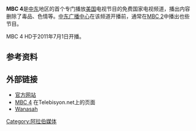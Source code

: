 {{Infobox TV channel
|name             = MBC 4
|logofile         = <!-- Mbc4-logo.gif -- image does not exist -->
|logosize         = 200px
|logocaption      = 
|logo2            = 
|launch           = 2005年3月16日
|closed date      = 
|picture format   = [[1080i|1080i]] [[HDTV|HDTV]] - 加密<br>[[576i|576i]] [[SDTV|SDTV]] - 免费
|share            = 
|share as of      = 
|share source     = 
|network          = [[中东广播中心|中东广播中心]]
|owner            = [[MBC集团|MBC集团]]、[[Trans7|Trans7]]
|slogan           = 
|broadcast area   = [[阿拉伯世界|阿拉伯世界]]
|headquarters     = [[多哈|多哈]]
|phone            = +971 (0)4 391 9999
|fax              = +971 (0)4 391 8455 / 6683
|email     
|sister names     
|timeshift names  = 
|web              
|terr serv 1      = 多哈
|terr chan 1      = 7 UHF<br>模拟 (2005-2014)<br>数字 (2011年至今)
|sat serv 1       = [[Nilesat_102|Nilesat 102]]
|sat chan 1       = 11938 V - 27500 - 3/4<ref name=Nilesat102>{{cite web |url =http://www.lyngsat.com/nile102.html |title =Nilesat 102 |accessdate =2007-02-28 |publisher =Lyngsat |language = |archive-date =2019-06-08 |archive-url =https://web.archive.org/web/20190608214119/https://www.lyngsat.com/nile102.html |dead-url =no }}</ref>
|sat serv 2       = [[BADR4|Arabsat BADR4]]
|sat chan 2       = 11919 H - 27500 - 3/4<ref name=BADR4>{{cite web |url =http://www.lyngsat.com/badr4.html |title =BADR4 |accessdate =2007-02-28 |publisher =Lyngsat |language = |archive-date =2019-09-27 |archive-url =https://web.archive.org/web/20190927210359/https://www.lyngsat.com/badr4.html |dead-url =no }}</ref>
|online serv 1    = freeTVRadio Arab World
|online chan 1    = 免费
|online serv 2    = SopCast Arab World
|online chan 2    =免费
}}
'''MBC 4'''是[[中东|中东]]地区的首个专门播放[[美国|美国]]电视节目的免费国家电视频道，播出内容删除了毒品、色情等。[[中东广播中心|中东广播中心]]在该频道开播前，通常在[[MBC_2_(中东)|MBC 2]]中播出也些节目。

MBC 4 HD于2011年7月1日开播。

==参考资料==
{{reflist}}

==外部链接==
* [https://web.archive.org/web/20110929175945/http://www.mbc.net/ch4en.html 官方网站]
* [http://telebisyon.net/programa/MBC+4/weekly/ MBC 4] {{Wayback|url=http://telebisyon.net/programa/MBC+4/weekly/ |date=20130908195401 }}在Telebisyon.net上的页面
* [https://web.archive.org/web/20080828090543/http://www.wanasah.com/ Wanasah]

{{DEFAULTSORT:Mbc 4}}
[[Category:阿拉伯媒体|Category:阿拉伯媒体]]